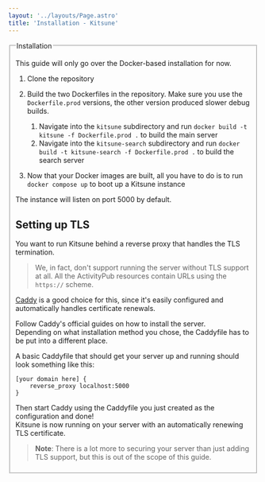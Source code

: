 ```yaml
---
layout: '../layouts/Page.astro'
title: 'Installation - Kitsune'
---
```


<fieldset>
<legend>Installation</legend>

This guide will only go over the Docker-based installation for now.

1. Clone the repository
2. Build the two Dockerfiles in the repository. Make sure you use the `Dockerfile.prod` versions, the other version produced slower debug builds.

    1. Navigate into the `kitsune` subdirectory and run `docker build -t kitsune -f Dockerfile.prod .` to build the main server
    2. Navigate into the `kitsune-search` subdirectory and run `docker build -t kitsune-search -f Dockerfile.prod .` to build the search server

3. Now that your Docker images are built, all you have to do is to run `docker compose up` to boot up a Kitsune instance

The instance will listen on port 5000 by default.

## Setting up TLS

You want to run Kitsune behind a reverse proxy that handles the TLS termination.

> We, in fact, don't support running the server without TLS support at all. All the ActivityPub resources contain URLs using the `https://` scheme.

[Caddy](https://caddyserver.com/v2) is a good choice for this, since it's easily configured and automatically handles certificate renewals.

Follow Caddy's official guides on how to install the server.  
Depending on what installation method you chose, the Caddyfile has to be put into a different place.

A basic Caddyfile that should get your server up and running should look something like this:

```
[your domain here] {
	reverse_proxy localhost:5000
}
```

Then start Caddy using the Caddyfile you just created as the configuration and done!  
Kitsune is now running on your server with an automatically renewing TLS certificate.

> **Note**: There is a lot more to securing your server than just adding TLS support, but this is out of the scope of this guide.

</fieldset>
